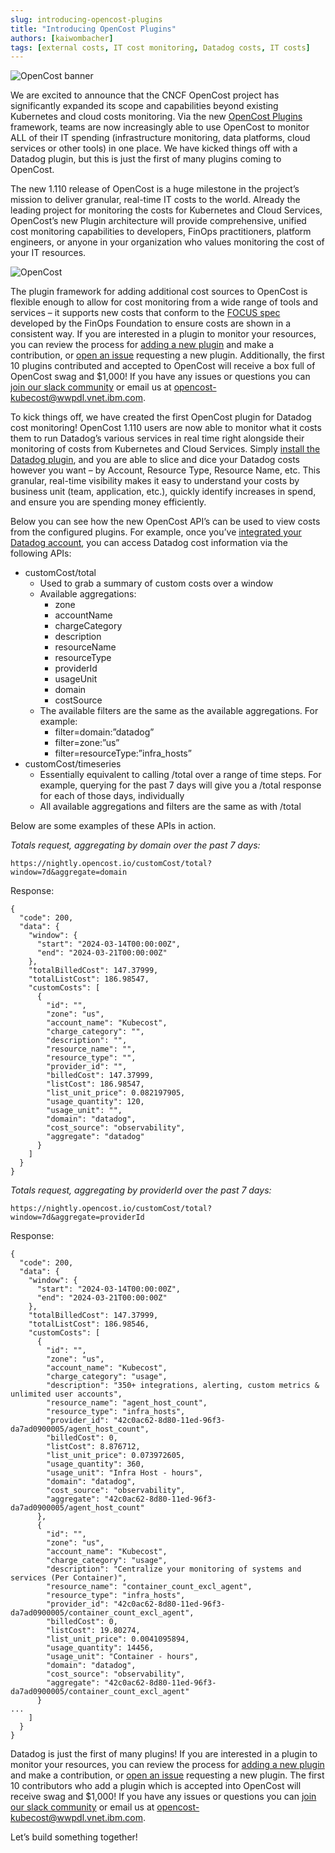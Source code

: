 ---
slug: introducing-opencost-plugins
title: "Introducing OpenCost Plugins"
authors: [kaiwombacher]
tags: [external costs, IT cost monitoring, Datadog costs, IT costs]
---

![OpenCost banner](./img/OpenCost_plugins_2.png)

We are excited to announce that the CNCF OpenCost project has significantly expanded its scope and capabilities beyond existing Kubernetes and cloud costs monitoring. Via the new [OpenCost Plugins](https://github.com/opencost/opencost-plugins) framework, teams are now increasingly able to use OpenCost to monitor ALL of their IT spending (infrastructure monitoring, data platforms, cloud services or other tools) in one place. We have kicked things off with a Datadog plugin, but this is just the first of many plugins coming to OpenCost.

The new 1.110 release of OpenCost is a huge milestone in the project’s mission to deliver granular, real-time IT costs to the world. Already the leading project for monitoring the costs for Kubernetes and Cloud Services, OpenCost’s new Plugin architecture will provide comprehensive, unified cost monitoring capabilities to developers, FinOps practitioners, platform engineers, or anyone in your organization who values monitoring the cost of your IT resources.

<!--truncate-->

![OpenCost](./img/opencost.png)

The plugin framework for adding additional cost sources to OpenCost is flexible enough to allow for cost monitoring from a wide range of tools and services – it supports new costs that conform to the [FOCUS spec](https://focus.finops.org/) developed by the FinOps Foundation to ensure costs are shown in a consistent way. If you are interested in a plugin to monitor your resources, you can review the process for [adding a new plugin](https://github.com/opencost/opencost-plugins?tab=readme-ov-file#creating-a-new-plugin) and make a contribution, or [open an issue](https://github.com/opencost/opencost/issues) requesting a new plugin. Additionally, the first 10 plugins contributed and accepted to OpenCost will receive a box full of OpenCost swag and $1,000! If you have any issues or questions you can [join our slack community](https://slack.cncf.io/) or email us at [opencost-kubecost@wwpdl.vnet.ibm.com](mailto:opencost-kubecost@wwpdl.vnet.ibm.com). 

To kick things off, we have created the first OpenCost plugin for Datadog cost monitoring! OpenCost 1.110 users are now able to monitor what it costs them to run Datadog’s various services in real time right alongside their monitoring of costs from Kubernetes and Cloud Services. Simply [install the Datadog plugin](https://www.opencost.io/docs/integrations/datadog), and you are able to slice and dice your Datadog costs however you want – by Account, Resource Type, Resource Name, etc. This granular, real-time visibility makes it easy to understand your costs by business unit (team, application, etc.), quickly identify increases in spend, and ensure you are spending money efficiently.   

Below you can see how the new OpenCost API’s can be used to view costs from the configured plugins. For example, once you’ve [integrated your Datadog account](https://www.opencost.io/docs/integrations/datadog), you can access Datadog cost information via the following APIs:

* customCost/total
    * Used to grab a summary of custom costs over a window
    * Available aggregations:
        * zone
        * accountName
        * chargeCategory
        * description
        * resourceName
        * resourceType
        * providerId
        * usageUnit
        * domain
        * costSource
    * The available filters are the same as the available aggregations. For example:
        * filter=domain:”datadog”
        * filter=zone:”us”
        * filter=resourceType:”infra_hosts”
* customCost/timeseries
    * Essentially equivalent to calling /total over a range of time steps. For example, querying for the past 7 days will give you a /total response for each of those days, individually
    * All available aggregations and filters are the same as with /total


Below are some examples of these APIs in action.

_Totals request, aggregating by domain over the past 7 days:_

```
https://nightly.opencost.io/customCost/total?window=7d&aggregate=domain
```

Response:

```
{
  "code": 200,
  "data": {
    "window": {
      "start": "2024-03-14T00:00:00Z",
      "end": "2024-03-21T00:00:00Z"
    },
    "totalBilledCost": 147.37999,
    "totalListCost": 186.98547,
    "customCosts": [
      {
        "id": "",
        "zone": "us",
        "account_name": "Kubecost",
        "charge_category": "",
        "description": "",
        "resource_name": "",
        "resource_type": "",
        "provider_id": "",
        "billedCost": 147.37999,
        "listCost": 186.98547,
        "list_unit_price": 0.082197905,
        "usage_quantity": 120,
        "usage_unit": "",
        "domain": "datadog",
        "cost_source": "observability",
        "aggregate": "datadog"
      }
    ]
  }
}
```


_Totals request, aggregating by providerId over the past 7 days:_


```
https://nightly.opencost.io/customCost/total?window=7d&aggregate=providerId
```

Response:

```
{
  "code": 200,
  "data": {
    "window": {
      "start": "2024-03-14T00:00:00Z",
      "end": "2024-03-21T00:00:00Z"
    },
    "totalBilledCost": 147.37999,
    "totalListCost": 186.98546,
    "customCosts": [
      {
        "id": "",
        "zone": "us",
        "account_name": "Kubecost",
        "charge_category": "usage",
        "description": "350+ integrations, alerting, custom metrics & unlimited user accounts",
        "resource_name": "agent_host_count",
        "resource_type": "infra_hosts",
        "provider_id": "42c0ac62-8d80-11ed-96f3-da7ad0900005/agent_host_count",
        "billedCost": 0,
        "listCost": 8.876712,
        "list_unit_price": 0.073972605,
        "usage_quantity": 360,
        "usage_unit": "Infra Host - hours",
        "domain": "datadog",
        "cost_source": "observability",
        "aggregate": "42c0ac62-8d80-11ed-96f3-da7ad0900005/agent_host_count"
      },
      {
        "id": "",
        "zone": "us",
        "account_name": "Kubecost",
        "charge_category": "usage",
        "description": "Centralize your monitoring of systems and services (Per Container)",
        "resource_name": "container_count_excl_agent",
        "resource_type": "infra_hosts",
        "provider_id": "42c0ac62-8d80-11ed-96f3-da7ad0900005/container_count_excl_agent",
        "billedCost": 0,
        "listCost": 19.80274,
        "list_unit_price": 0.0041095894,
        "usage_quantity": 14456,
        "usage_unit": "Container - hours",
        "domain": "datadog",
        "cost_source": "observability",
        "aggregate": "42c0ac62-8d80-11ed-96f3-da7ad0900005/container_count_excl_agent"
      }
...
    ]
  }
}
```

Datadog is just the first of many plugins! If you are interested in a plugin to monitor your resources, you can review the process for [adding a new plugin](https://github.com/opencost/opencost-plugins?tab=readme-ov-file#creating-a-new-plugin) and make a contribution, or [open an issue](https://github.com/opencost/opencost/issues) requesting a new plugin. The first 10 contributors who add a plugin which is accepted into OpenCost will receive swag and $1,000! If you have any issues or questions you can [join our slack community](https://slack.cncf.io/) or email us at [opencost-kubecost@wwpdl.vnet.ibm.com](mailto:opencost-kubecost@wwpdl.vnet.ibm.com).  

Let’s build something together!
